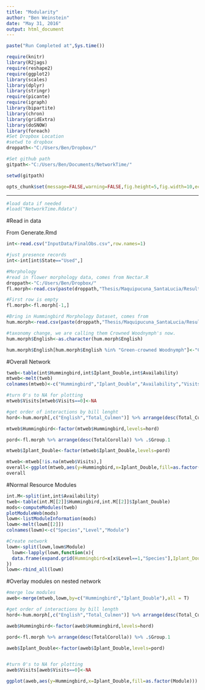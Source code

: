 ```yaml
---
title: "Modularity"
author: "Ben Weinstein"
date: "May 31, 2016"
output: html_document
---
```


```r
paste("Run Completed at",Sys.time())
```

```r
require(knitr)
library(R2jags)
require(reshape2)
require(ggplot2)
library(scales)
library(dplyr)
library(stringr)
require(picante)
require(igraph)
library(bipartite)
library(chron)
library(gridExtra)
library(doSNOW)
library(foreach)
#Set Dropbox Location
#setwd to dropbox
droppath<-"C:/Users/Ben/Dropbox/"

#Set github path
gitpath<-"C:/Users/Ben/Documents/NetworkTime/"

setwd(gitpath)

opts_chunk$set(message=FALSE,warning=FALSE,fig.height=5,fig.width=10,echo=FALSE,cache=F,cache.path = 'NetworkTime_cache/', fig.path='figure/',fig.align = 'center')

```


************

```r
#load data if needed
#load("NetworkTime.Rdata")
```

#Read in data

From Generate.Rmd

```r
int<-read.csv("InputData/FinalObs.csv",row.names=1)

#just presence records
int<-int[int$State=="Used",]

#Morphology
#read in flower morphology data, comes from Nectar.R
droppath<-"C:/Users/Ben/Dropbox/"
fl.morph<-read.csv(paste(droppath,"Thesis/Maquipucuna_SantaLucia/Results/FlowerMorphology.csv",sep=""))

#First row is empty
fl.morph<-fl.morph[-1,]

#Bring in Hummingbird Morphology Dataset, comes from
hum.morph<-read.csv(paste(droppath,"Thesis/Maquipucuna_SantaLucia/Results/HummingbirdMorphology.csv",sep=""))

#taxonomy change, we are calling them Crowned Woodnymph's now.
hum.morph$English<-as.character(hum.morph$English)

hum.morph$English[hum.morph$English %in% "Green-crowned Woodnymph"]<-"Crowned Woodnymph"

```

#Overall Network

```r

tweb<-table(int$Hummingbird,int$Iplant_Double,int$Availability)
mtweb<-melt(tweb)
colnames(mtweb)<-c("Hummingbird","Iplant_Double","Availability","Visits")

#turn 0's to NA for plotting
mtweb$Visits[mtweb$Visits==0]<-NA

#get order of interactions by bill lenght
hord<-hum.morph[,c("English","Total_Culmen")] %>% arrange(desc(Total_Culmen)) %>% .$English

mtweb$Hummingbird<-factor(mtweb$Hummingbird,levels=hord)

pord<-fl.morph %>% arrange(desc(TotalCorolla)) %>% .$Group.1

mtweb$Iplant_Double<-factor(mtweb$Iplant_Double,levels=pord)

mtweb<-mtweb[!is.na(mtweb$Visits),]
overall<-ggplot(mtweb,aes(y=Hummingbird,x=Iplant_Double,fill=as.factor(Availability))) + geom_tile()  + theme(axis.text.x = element_text(angle = 90, hjust = 1)) + xlab("Plant")
overall

```

#Normal Resource Modules

```r
int.M<-split(int,int$Availability)
tweb<-table(int.M[[2]]$Hummingbird,int.M[[2]]$Iplant_Double)
mods<-computeModules(tweb)
plotModuleWeb(mods)
lowm<-listModuleInformation(mods)
lowm<-melt(lowm[[2]])
colnames(lowm)<-c("Species","Level","Module")

#Create network
lowm<-split(lowm,lowm$Module)
  lowm<-lapply(lowm,function(x){
  data.frame(expand.grid(Hummingbird=x[x$Level==1,"Species"],Iplant_Double=x[x$Level==2,"Species"]),Module=unique(x$Module))
})
lowm<-rbind_all(lowm)

```

#Overlay modules on nested network
```r
#merge low modules
aweb<-merge(mtweb,lowm,by=c("Hummingbird","Iplant_Double"),all = T)

#get order of interactions by bill length
hord<-hum.morph[,c("English","Total_Culmen")] %>% arrange(desc(Total_Culmen)) %>% .$English

aweb$Hummingbird<-factor(aweb$Hummingbird,levels=hord)

pord<-fl.morph %>% arrange(desc(TotalCorolla)) %>% .$Group.1

aweb$Iplant_Double<-factor(aweb$Iplant_Double,levels=pord)


#turn 0's to NA for plotting
aweb$Visits[aweb$Visits==0]<-NA

ggplot(aweb,aes(y=Hummingbird,x=Iplant_Double,fill=as.factor(Module))) + geom_tile() + theme_bw()  + theme(axis.text.x = element_text(angle = 90, hjust = 1)) + xlab("Plant")
```

